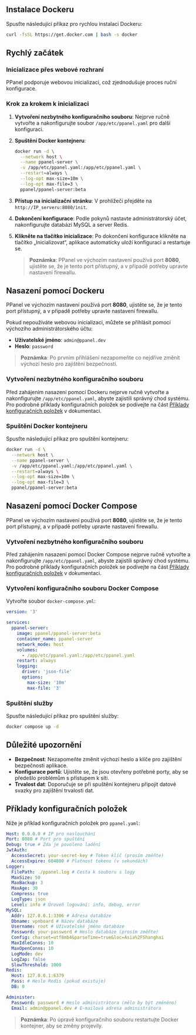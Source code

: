 ## Instalace Dockeru

Spusťte následující příkaz pro rychlou instalaci Dockeru:

```sh
curl -fsSL https://get.docker.com | bash -s docker
```

## Rychlý začátek

### Inicializace přes webové rozhraní

PPanel podporuje webovou inicializaci, což zjednodušuje proces ruční konfigurace.

### Krok za krokem k inicializaci

1. **Vytvoření nezbytného konfiguračního souboru**: Nejprve ručně vytvořte a nakonfigurujte soubor `/app/etc/ppanel.yaml` pro další konfiguraci.

2. **Spuštění Docker kontejneru**:

   ```sh
   docker run -d \
     --network host \
     --name ppanel-server \
     -v /app/etc/ppanel.yaml:/app/etc/ppanel.yaml \
     --restart=always \
     --log-opt max-size=10m \
     --log-opt max-file=3 \
     ppanel/ppanel-server:beta
   ```

3. **Přístup na inicializační stránku**: V prohlížeči přejděte na `http://IP_serveru:8080/init`.

4. **Dokončení konfigurace**: Podle pokynů nastavte administrátorský účet, nakonfigurujte databázi MySQL a server Redis.

5. **Klikněte na tlačítko inicializace**: Po dokončení konfigurace klikněte na tlačítko „Inicializovat“, aplikace automaticky uloží konfiguraci a restartuje se.

   > **Poznámka**: PPanel ve výchozím nastavení používá port **8080**, ujistěte se, že je tento port přístupný, a v případě potřeby upravte nastavení firewallu.

## Nasazení pomocí Dockeru

PPanel ve výchozím nastavení používá port **8080**, ujistěte se, že je tento port přístupný, a v případě potřeby upravte nastavení firewallu.

Pokud nepoužíváte webovou inicializaci, můžete se přihlásit pomocí výchozího administrátorského účtu:

- **Uživatelské jméno**: `admin@ppanel.dev`
- **Heslo**: `password`

> **Poznámka**: Po prvním přihlášení nezapomeňte co nejdříve změnit výchozí heslo pro zajištění bezpečnosti.

### Vytvoření nezbytného konfiguračního souboru

Před zahájením nasazení pomocí Dockeru nejprve ručně vytvořte a nakonfigurujte `/app/etc/ppanel.yaml`, abyste zajistili správný chod systému. Pro podrobné příklady konfiguračních položek se podívejte na část [Příklady konfiguračních položek](#příklady-konfiguračních-položek) v dokumentaci.

### Spuštění Docker kontejneru

Spusťte následující příkaz pro spuštění kontejneru:

```sh
docker run -d \
  --network host \
  --name ppanel-server \
  -v /app/etc/ppanel.yaml:/app/etc/ppanel.yaml \
  --restart=always \
  --log-opt max-size=10m \
  --log-opt max-file=3 \
  ppanel/ppanel-server:beta
```

## Nasazení pomocí Docker Compose

PPanel ve výchozím nastavení používá port **8080**, ujistěte se, že je tento port přístupný, a v případě potřeby upravte nastavení firewallu.

### Vytvoření nezbytného konfiguračního souboru

Před zahájením nasazení pomocí Docker Compose nejprve ručně vytvořte a nakonfigurujte `/app/etc/ppanel.yaml`, abyste zajistili správný chod systému. Pro podrobné příklady konfiguračních položek se podívejte na část [Příklady konfiguračních položek](#příklady-konfiguračních-položek) v dokumentaci.

### Vytvoření konfiguračního souboru Docker Compose

Vytvořte soubor `docker-compose.yml`:

```yaml
version: '3'

services:
  ppanel-server:
    image: ppanel/ppanel-server:beta
    container_name: ppanel-server
    network_mode: host
    volumes:
      - /app/etc/ppanel.yaml:/app/etc/ppanel.yaml
    restart: always
    logging:
      driver: 'json-file'
      options:
        max-size: '10m'
        max-file: '3'
```

### Spuštění služby

Spusťte následující příkaz pro spuštění služby:

```sh
docker compose up -d
```

## Důležité upozornění

- **Bezpečnost**: Nezapomeňte změnit výchozí heslo a klíče pro zajištění bezpečnosti aplikace.
- **Konfigurace portů**: Ujistěte se, že jsou otevřeny potřebné porty, aby se předešlo problémům s přístupem k síti.
- **Trvalost dat**: Doporučuje se při spuštění kontejneru připojit datové svazky pro zajištění trvalosti dat.

## Příklady konfiguračních položek

Níže je příklad konfiguračních položek pro `ppanel.yaml`:

```yaml
Host: 0.0.0.0 # IP pro naslouchání
Port: 8080 # Port pro spuštění
Debug: true # Zda je povoleno ladění
JwtAuth:
  AccessSecret: your-secret-key # Token klíč (prosím změňte)
  AccessExpire: 604800 # Platnost tokenu (v sekundách)
Logger:
  FilePath: ./ppanel.log # Cesta k souboru s logy
  MaxSize: 50
  MaxBackup: 3
  MaxAge: 30
  Compress: true
  LogType: json
  Level: info # Úroveň logování: info, debug, error
MySQL:
  Addr: 127.0.0.1:3306 # Adresa databáze
  Dbname: vpnboard # Název databáze
  Username: root # Uživatelské jméno databáze
  Password: your-password # Heslo databáze (prosím změňte)
  Config: charset=utf8mb4&parseTime=true&loc=Asia%2FShanghai
  MaxIdleConns: 10
  MaxOpenConns: 10
  LogMode: dev
  LogZap: false
  SlowThreshold: 1000
Redis:
  Host: 127.0.0.1:6379
  Pass: # Heslo Redis (pokud existuje)
  DB: 0

Administer:
  Password: password # Heslo administrátora (mělo by být změněno)
  Email: admin@ppanel.dev # E-mailová adresa administrátora
```

> **Poznámka**: Po úpravě konfiguračního souboru restartujte Docker kontejner, aby se změny projevily.



<Giscus />
